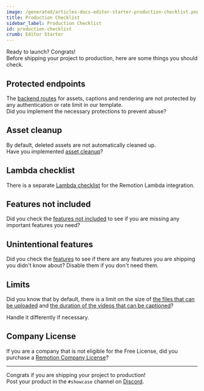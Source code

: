 ```yaml
---
image: /generated/articles-docs-editor-starter-production-checklist.png
title: Production Checklist
sidebar_label: Production Checklist
id: production-checklist
crumb: Editor Starter
---
```


Ready to launch? Congrats!  
Before shipping your project to production, here are some things you should check.

## Protected endpoints

The [backend routes](/docs/editor-starter/backend-routes) for assets, captions and rendering are not protected by any authentication or rate limit in our template.  
Did you implement the necessary protections to prevent abuse?

## Asset cleanup

By default, deleted assets are not automatically cleaned up.  
Have you implemented [asset cleanup](/docs/editor-starter/asset-cleanup)?

## Lambda checklist

There is a separate [Lambda checklist](/docs/lambda/checklist) for the Remotion Lambda integration.

## Features not included

Did you check the [features not included](/docs/editor-starter/features-not-included) to see if you are missing any important features you need?

## Unintentional features

Did you check the [features](/docs/editor-starter/features) to see if there are any features you are shipping you didn't know about? Disable them if you don't need them.

## Limits

Did you know that by default, there is a limit on the size of [the files that can be uploaded](/docs/editor-starter/asset-uploads#limits) and [the duration of the videos that can be captioned](/docs/editor-starter/captioning#limits)?

Handle it differently if necessary.

## Company License

If you are a company that is not eligible for the Free License, did you purchase a [Remotion Company License](/docs/license)?

---

Congrats if you are shipping your project to production!  
Post your product in the `#showcase` channel on [Discord](https://remotion.dev/discord).
